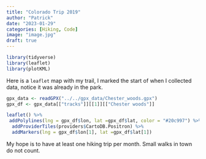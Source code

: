 ```yaml
---
title: "Colorado Trip 2019"
author: "Patrick"
date: "2023-01-29"   
categories: [Hiking, Code]
image: "image.jpg"
draft: true
---
```


```r
library(tidyverse)
library(leaflet)
library(plotKML)
```


Here is a `leaflet` map with my trail, I marked the start of when I collected data, notice it was already in the park.

```r

gpx_data <- readGPX("../../gpx_data/Chester_woods.gpx")
gpx_df <- gpx_data[["tracks"]][[1]][["Chester woods"]]

leaflet() %>%
 addPolylines(lng = gpx_df$lon, lat =gpx_df$lat, color = "#20c997") %>%
  addProviderTiles(providers$CartoDB.Positron) %>%
  addMarkers(lng = gpx_df$lon[1], lat =gpx_df$lat[1])
```


My hope is to have at least one hiking trip per month. Small walks in town do not count.